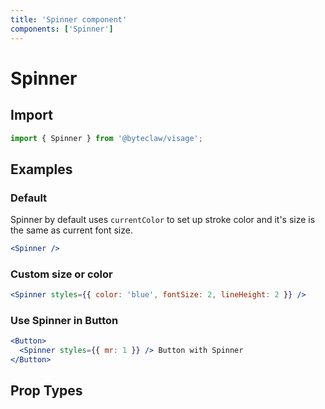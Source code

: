 ```yaml
---
title: 'Spinner component'
components: ['Spinner']
---
```


# Spinner

## Import

```js transpile=false
import { Spinner } from '@byteclaw/visage';
```

## Examples

### Default

Spinner by default uses `currentColor` to set up stroke color and it's size is the same as current font size.

```jsx live=true
<Spinner />
```

### Custom size or color

```jsx live=true
<Spinner styles={{ color: 'blue', fontSize: 2, lineHeight: 2 }} />
```

### Use Spinner in Button

```jsx live=true
<Button>
  <Spinner styles={{ mr: 1 }} /> Button with Spinner
</Button>
```

## Prop Types

<PropTypes component="Spinner" />

